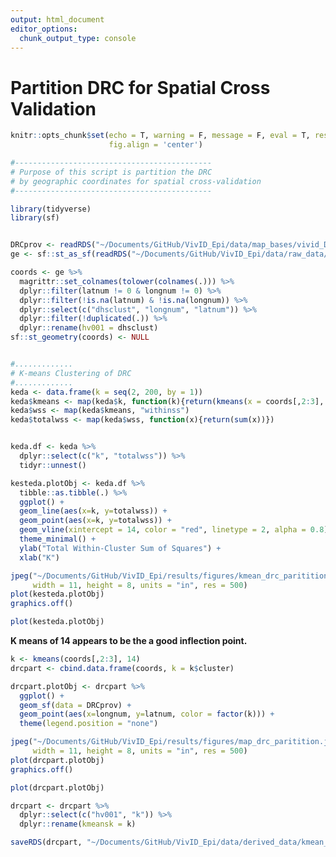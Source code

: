 ```yaml
---
output: html_document
editor_options: 
  chunk_output_type: console
---
```

# Partition DRC for Spatial Cross Validation

```r
knitr::opts_chunk$set(echo = T, warning = F, message = F, eval = T, results = 'hide',
                      fig.align = 'center')

```
```r
#--------------------------------------------
# Purpose of this script is partition the DRC
# by geographic coordinates for spatial cross-validation
#--------------------------------------------

library(tidyverse)
library(sf)


DRCprov <- readRDS("~/Documents/GitHub/VivID_Epi/data/map_bases/vivid_DRCprov.rds")
ge <- sf::st_as_sf(readRDS("~/Documents/GitHub/VivID_Epi/data/raw_data/dhsdata/datasets/CDGE61FL.rds"))

coords <- ge %>% 
  magrittr::set_colnames(tolower(colnames(.))) %>% 
  dplyr::filter(latnum != 0 & longnum != 0) %>% 
  dplyr::filter(!is.na(latnum) & !is.na(longnum)) %>% 
  dplyr::select(c("dhsclust", "longnum", "latnum")) %>% 
  dplyr::filter(!duplicated(.)) %>% 
  dplyr::rename(hv001 = dhsclust)
sf::st_geometry(coords) <- NULL


#.............
# K-means Clustering of DRC
#.............
keda <- data.frame(k = seq(2, 200, by = 1))
keda$kmeans <- map(keda$k, function(k){return(kmeans(x = coords[,2:3], centers = k))})
keda$wss <- map(keda$kmeans, "withinss")
keda$totalwss <- map(keda$wss, function(x){return(sum(x))})


keda.df <- keda %>% 
  dplyr::select(c("k", "totalwss")) %>% 
  tidyr::unnest()

kesteda.plotObj <- keda.df %>% 
  tibble::as.tibble(.) %>% 
  ggplot() +
  geom_line(aes(x=k, y=totalwss)) + 
  geom_point(aes(x=k, y=totalwss)) +
  geom_vline(xintercept = 14, color = "red", linetype = 2, alpha = 0.8) +
  theme_minimal() + 
  ylab("Total Within-Cluster Sum of Squares") +
  xlab("K")

jpeg("~/Documents/GitHub/VivID_Epi/results/figures/kmean_drc_paritition.jpg",
     width = 11, height = 8, units = "in", res = 500)
plot(kesteda.plotObj)
graphics.off()


```

```r
plot(kesteda.plotObj)
```
**K means of 14 appears to be the a good inflection point.**

```r
k <- kmeans(coords[,2:3], 14)
drcpart <- cbind.data.frame(coords, k = k$cluster) 

drcpart.plotObj <- drcpart %>% 
  ggplot() + 
  geom_sf(data = DRCprov) + 
  geom_point(aes(x=longnum, y=latnum, color = factor(k))) +
  theme(legend.position = "none")

jpeg("~/Documents/GitHub/VivID_Epi/results/figures/map_drc_paritition.jpg",
     width = 11, height = 8, units = "in", res = 500)
plot(drcpart.plotObj)
graphics.off()


```

```r
plot(drcpart.plotObj)
```


```r
drcpart <- drcpart %>% 
  dplyr::select(c("hv001", "k")) %>% 
  dplyr::rename(kmeansk = k)

saveRDS(drcpart, "~/Documents/GitHub/VivID_Epi/data/derived_data/kmean_drcpartitioned.rds")

```